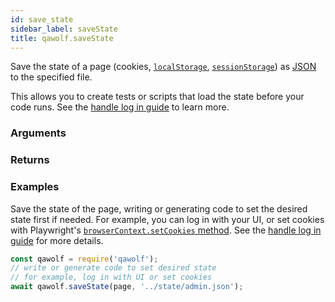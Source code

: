 ```yaml
---
id: save_state
sidebar_label: saveState
title: qawolf.saveState
---
```



<Syntax code="saveState(page, savePath)" />

Save the state of a page (cookies, [`localStorage`](https://developer.mozilla.org/en-US/docs/Web/API/Window/localStorage), [`sessionStorage`](https://developer.mozilla.org/en-US/docs/Web/API/Window/sessionStorage)) as [JSON](https://developer.mozilla.org/en-US/docs/Web/JavaScript/Reference/Global_Objects/JSON) to the specified file.

This allows you to create tests or scripts that load the state before your code runs. See the [handle log in guide](TODOFIXLINK) to learn more.

### Arguments

<ArgumentSaveState />

### Returns

<ReturnVoid />

### Examples

Save the state of the page, writing or generating code to set the desired state first if needed. For example, you can log in with your UI, or set cookies with Playwright's [`browserContext.setCookies` method](https://github.com/microsoft/playwright/blob/master/docs/api.md#browsercontextsetcookiescookies). See the [handle log in guide](TODOFIXLINK) for more details.

```js
const qawolf = require('qawolf');
// write or generate code to set desired state
// for example, log in with UI or set cookies
await qawolf.saveState(page, '../state/admin.json');
```
